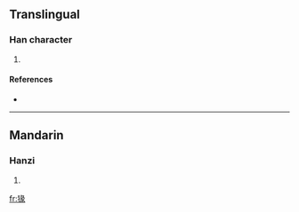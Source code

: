 ==Translingual==

===Han character===
{{Han char|rn=94|rad=犬|as=09|sn=12|four=4723<sub>2</sub>|canj=大竹女弓人 (KHVNO)}}

# {{defn|Han|sort=犬09}}

====References====
* {{Han ref|kx=0715.030|dkj=20538|dj=1127.040|hdz=21361.080|uh=732D|ud=29485|bh=DA75|bd=55925}}

----

==Mandarin==

===Hanzi===
{{cmn-hanzi|pin=[[yuán]] ([[yuan2]])|wg=yüan<sup>2</sup>}}

# {{defn|Mandarin}}

[[fr:猭]]